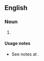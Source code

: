 ==English==

===Noun===
{{en-noun}}

# {{alternative spelling of|advertisement|lang=en}}

====Usage notes====
* See notes at {{m|en|advertize}}.